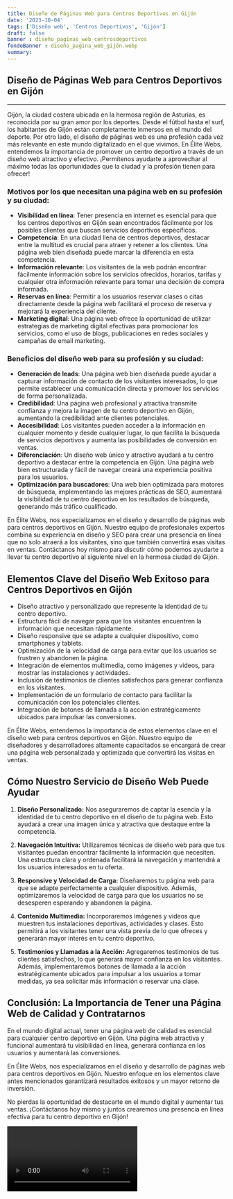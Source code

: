 ```yaml
---
title: Diseño de Páginas Web para Centros Deportivos en Gijón
date: '2023-10-04'
tags: ['Diseño web', 'Centros Deportivos', 'Gijón']
draft: false
banner : diseño_paginas_web_centrosdeportivos
fondoBanner : diseño_pagina_web_gijón.webp
summary: 
---
```


## Diseño de Páginas Web para Centros Deportivos en Gijón

---

Gijón, la ciudad costera ubicada en la hermosa región de Asturias, es reconocida por su gran amor por los deportes. Desde el fútbol hasta el surf, los habitantes de Gijón están completamente inmersos en el mundo del deporte. Por otro lado, el diseño de páginas web es una profesión cada vez más relevante en este mundo digitalizado en el que vivimos. En Élite Webs, entendemos la importancia de promover un centro deportivo a través de un diseño web atractivo y efectivo. ¡Permítenos ayudarte a aprovechar al máximo todas las oportunidades que la ciudad y la profesión tienen para ofrecer!

### Motivos por los que necesitan una página web en su profesión y su ciudad:

- **Visibilidad en línea**: Tener presencia en internet es esencial para que los centros deportivos en Gijón sean encontrados fácilmente por los posibles clientes que buscan servicios deportivos específicos.
- **Competencia**: En una ciudad llena de centros deportivos, destacar entre la multitud es crucial para atraer y retener a los clientes. Una página web bien diseñada puede marcar la diferencia en esta competencia.
- **Información relevante**: Los visitantes de la web podrán encontrar fácilmente información sobre los servicios ofrecidos, horarios, tarifas y cualquier otra información relevante para tomar una decisión de compra informada.
- **Reservas en línea**: Permitir a los usuarios reservar clases o citas directamente desde la página web facilitará el proceso de reserva y mejorará la experiencia del cliente.
- **Marketing digital**: Una página web ofrece la oportunidad de utilizar estrategias de marketing digital efectivas para promocionar los servicios, como el uso de blogs, publicaciones en redes sociales y campañas de email marketing.

### Beneficios del diseño web para su profesión y su ciudad:

- **Generación de leads**: Una página web bien diseñada puede ayudar a capturar información de contacto de los visitantes interesados, lo que permite establecer una comunicación directa y promover los servicios de forma personalizada.
- **Credibilidad**: Una página web profesional y atractiva transmite confianza y mejora la imagen de tu centro deportivo en Gijón, aumentando la credibilidad ante clientes potenciales.
- **Accesibilidad**: Los visitantes pueden acceder a la información en cualquier momento y desde cualquier lugar, lo que facilita la búsqueda de servicios deportivos y aumenta las posibilidades de conversión en ventas.
- **Diferenciación**: Un diseño web único y atractivo ayudará a tu centro deportivo a destacar entre la competencia en Gijón. Una página web bien estructurada y fácil de navegar creará una experiencia positiva para los usuarios.
- **Optimización para buscadores**: Una web bien optimizada para motores de búsqueda, implementando las mejores prácticas de SEO, aumentará la visibilidad de tu centro deportivo en los resultados de búsqueda, generando más tráfico cualificado.

En Élite Webs, nos especializamos en el diseño y desarrollo de páginas web para centros deportivos en Gijón. Nuestro equipo de profesionales expertos combina su experiencia en diseño y SEO para crear una presencia en línea que no solo atraerá a los visitantes, sino que también convertirá esas visitas en ventas. Contáctanos hoy mismo para discutir cómo podemos ayudarte a llevar tu centro deportivo al siguiente nivel en la hermosa ciudad de Gijón.

<GifSeo />

<Cta />

## Elementos Clave del Diseño Web Exitoso para Centros Deportivos en Gijón

- Diseño atractivo y personalizado que represente la identidad de tu centro deportivo.
- Estructura fácil de navegar para que los visitantes encuentren la información que necesitan rápidamente.
- Diseño responsive que se adapte a cualquier dispositivo, como smartphones y tablets.
- Optimización de la velocidad de carga para evitar que los usuarios se frustren y abandonen la página.
- Integración de elementos multimedia, como imágenes y videos, para mostrar las instalaciones y actividades.
- Inclusión de testimonios de clientes satisfechos para generar confianza en los visitantes.
- Implementación de un formulario de contacto para facilitar la comunicación con los potenciales clientes.
- Integración de botones de llamada a la acción estratégicamente ubicados para impulsar las conversiones.

En Élite Webs, entendemos la importancia de estos elementos clave en el diseño web para centros deportivos en Gijón. Nuestro equipo de diseñadores y desarrolladores altamente capacitados se encargará de crear una página web personalizada y optimizada que convertirá las visitas en ventas.

## Cómo Nuestro Servicio de Diseño Web Puede Ayudar

1. **Diseño Personalizado:** Nos aseguraremos de captar la esencia y la identidad de tu centro deportivo en el diseño de tu página web. Esto ayudará a crear una imagen única y atractiva que destaque entre la competencia.

2. **Navegación Intuitiva:** Utilizaremos técnicas de diseño web para que tus visitantes puedan encontrar fácilmente la información que necesiten. Una estructura clara y ordenada facilitará la navegación y mantendrá a los usuarios interesados en tu oferta.

3. **Responsive y Velocidad de Carga:** Diseñaremos tu página web para que se adapte perfectamente a cualquier dispositivo. Además, optimizaremos la velocidad de carga para que los usuarios no se desesperen esperando y abandonen la página.

4. **Contenido Multimedia:** Incorporaremos imágenes y videos que muestren tus instalaciones deportivas, actividades y clases. Esto permitirá a los visitantes tener una vista previa de lo que ofreces y generarán mayor interés en tu centro deportivo.

5. **Testimonios y Llamadas a la Acción:** Agregaremos testimonios de tus clientes satisfechos, lo que generará mayor confianza en los visitantes. Además, implementaremos botones de llamada a la acción estratégicamente ubicados para impulsar a los usuarios a tomar medidas, ya sea solicitar más información o reservar una clase.

## Conclusión: La Importancia de Tener una Página Web de Calidad y Contratarnos

En el mundo digital actual, tener una página web de calidad es esencial para cualquier centro deportivo en Gijón. Una página web atractiva y funcional aumentará tu visibilidad en línea, generará confianza en los usuarios y aumentará las conversiones.

En Élite Webs, nos especializamos en el diseño y desarrollo de páginas web para centros deportivos en Gijón. Nuestro enfoque en los elementos clave antes mencionados garantizará resultados exitosos y un mayor retorno de inversión.

No pierdas la oportunidad de destacarte en el mundo digital y aumentar tus ventas. ¡Contáctanos hoy mismo y juntos crearemos una presencia en línea efectiva para tu centro deportivo en Gijón!

<Video />

<CtaBot job='Centros Deportivos' city='Gijón'/>

<Gmaps query='Gijón+españa+maps' />